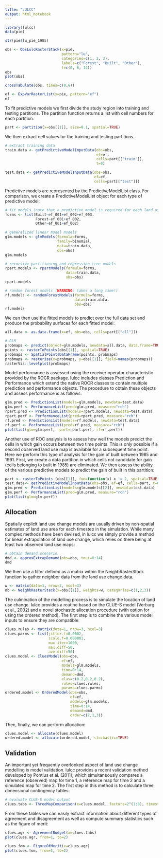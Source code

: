 ```yaml
---
title: "LULCC"
output: html_notebook
---
```


```r
library(lulcc)
data(pie)
```

```r
str(pie$lu_pie_1985)
```


```r
obs <- ObsLulcRasterStack(x=pie,
                          pattern="lu",
                          categories=c(1, 2, 3),
                          labels=c("Forest", "Built", "Other"),
                          t=c(0, 6, 14))
obs
plot(obs)
```

```r
crossTabulate(obs, times=c(0,6))
```

```r
ef <- ExpVarRasterList(x=pie, pattern="ef")
ef
```

To fit predictive models we first divide the study region into training and testing partitions. The partition function returns a list with cell numbers for each partition:

```r
part <- partition(x=obs[[1]], size=0.1, spatial=TRUE)
```

We then extract cell values for the training and testing partitions.

```r
# extract training data
train.data <- getPredictiveModelInputData(obs=obs,
                                          ef=ef,
                                          cells=part[["train"]],
                                          t=0)

test.data <- getPredictiveModelInputData(obs=obs,
                                         ef=ef,
                                         cells=part[["test"]])
```

Predictive models are represented by the PredictiveModelList class. For comparison, we create a PredictiveModelList object for each type of predictive model:

```r
# fit models (note that a predictive model is required for each land use category)
forms <- list(Built~ef_001+ef_002+ef_003,
              Forest~ef_001+ef_002,
              Other~ef_001+ef_002)
```


```r
# generalized linear model models
glm.models <- glmModels(formula=forms,
                        family=binomial,
                        data=train.data,
                        obs=obs)
glm.models
```

```r
# recursive partitioning and regression tree models
rpart.models <- rpartModels(formula=forms,
                            data=train.data,
                            obs=obs)
rpart.models
```


```r
# random forest models (WARNING: takes a long time!)
rf.models <- randomForestModels(formula=forms,
                                data=train.data,
                                obs=obs)
rf.models
```

We can then use the fitted models to predict over the full data set and produce the probability surfaces for each fitted model:

```r
all.data <- as.data.frame(x=ef, obs=obs, cells=part[["all"]])

# GLM
probmaps <- predict(object=glm.models, newdata=all.data, data.frame=TRUE)
points <- rasterToPoints(obs[[1]], spatial=TRUE)
probmaps <- SpatialPointsDataFrame(points, probmaps)
probmaps <- rasterize(x=probmaps, y=obs[[1]], field=names(probmaps))
rasterVis::levelplot(probmaps)
```
Model performance is assessed using the receiver operator characteristic provided by the ROCR package. lulcc includes classes Prediction and Performance which extend the native ROCR classes to contain multiple prediction and performance objects. The procedure to obtain these objects and assess performance is as follows:


```r
glm.pred <- PredictionList(models=glm.models, newdata=test.data)
glm.perf <- PerformanceList(pred=glm.pred, measure="rch")
rpart.pred <- PredictionList(models=rpart.models, newdata=test.data)
rpart.perf <- PerformanceList(pred=rpart.pred, measure="rch")
rf.pred <- PredictionList(models=rf.models, newdata=test.data)
rf.perf <- PerformanceList(pred=rf.pred, measure="rch")
plot(list(glm=glm.perf, rpart=rpart.perf, rf=rf.perf))
```

Another use of ROC analysis is to assess how well the models predict the cells in which gain occurs between two time points. This is only possible if a second observed land use map is available for a subsequent time point. Here we perform this type of analysis for the gain of built between 1985 and 1991. First, we create a data partition in which cells not candidate for gain (cells belonging to built in 1985) are eliminated. We then assess the ability of the various predictive models to predict the gain of built in this partition:


```r
part <- rasterToPoints (obs[[1]], fun=function(x) x != 2, spatial=TRUE)
test.data<- getPredictiveModelInputData(obs=obs, ef=ef, cells=part, t=6)
glm.pred <- PredictionList(models=glm.models[[2]], newdata=test.data)
glm.perf <- PerformanceList(pred=glm.pred, measure="rch")
plot(list(glm=glm.perf))
```

## Allocation

Spatially explicit land use change models are usually driven by non-spatial estimates of land use area for each timestep in the simulation. While many complex methods have been devised, in lulcc we simply provide a method for linear extrapolation of land use change, which relies on there being at least two observed land use maps:

```r
# obtain demand scenario
dmd <- approxExtrapDemand(obs=obs, tout=0:14)
dmd
```

We then use a filter defined as a matrix within the NeighbRasterStack function to gather neighbor data from the land use change data.

```r
w <- matrix(data=1, nrow=3, ncol=3)
nb <- NeighbRasterStack(x=obs[[1]], weights=w, categories=c(1,2,3))
```

The culmination of the modelling process is to simulate the location of land use change. lulcc provides a routine based on the CLUE-S model (Verburg et al., 2002) and a novel stochastic allocation procedure (with option for using the ordered method). The first step is to combine the various model inputs to ensure they are compatible:

```r
clues.rules <- matrix(data=1, nrow=3, ncol=3)
clues.parms <- list(jitter.f=0.0002,
                    scale.f=0.000001,
                    max.iter=1000,
                    max.diff=50,
                    ave.diff=50)
clues.model <- CluesModel(obs=obs,
                          ef=ef,
                          models=glm.models,
                          time=0:14,
                          demand=dmd,
                          elas=c(0.2,0.2,0.2),
                          rules=clues.rules,
                          params=clues.parms)
ordered.model <- OrderedModel(obs=obs,
                              ef=ef,
                              models=glm.models,
                              time=0:14,
                              demand=dmd,
                              order=c(2,1,3))
```


Then, finally, we can perform allocation:

```r
clues.model <- allocate(clues.model)
ordered.model <- allocate(ordered.model, stochastic=TRUE)
```


## Validation


An important yet frequently overlooked aspect of land use change modelling is model validation. lulcc provides a recent validation method developed by Pontius et al. (2011), which simultaneously compares a reference (observed) map for time 1, a reference map for time 2 and a simulated map for time 2. The first step in this method is to calculate three dimensional contingency tables:

```r
# evaluate CLUE-S model output
clues.tabs <- ThreeMapComparison(x=clues.model, factors=2^(1:8), timestep=14)
```

From these tables we can easily extract information about different types of agreement and disagreement as well as compute summary statistics such as the figure of merit:

```r
clues.agr <- AgreementBudget(x=clues.tabs)
plot(clues.agr, from=1, to=2)
```

```r
clues.fom <- FigureOfMerit(x=clues.agr)
plot(clues.fom, from=1, to=2)
```

